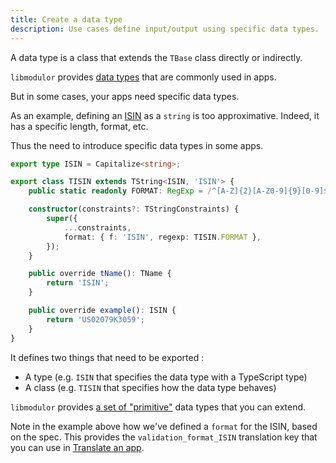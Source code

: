 ```yaml
---
title: Create a data type
description: Use cases define input/output using specific data types.
---
```


A data type is a class that extends the `TBase` class directly or indirectly.

`libmodulor` provides [data types](../references/data-types) that are commonly used in apps.

But in some cases, your apps need specific data types.

As an example, defining an [ISIN](https://www.isin.org) as a `string` is too approximative.
Indeed, it has a specific length, format, etc.

Thus the need to introduce specific data types in some apps.

```typescript title="TISIN.ts"
export type ISIN = Capitalize<string>;

export class TISIN extends TString<ISIN, 'ISIN'> {
    public static readonly FORMAT: RegExp = /^[A-Z]{2}[A-Z0-9]{9}[0-9]$/;

    constructor(constraints?: TStringConstraints) {
        super({
            ...constraints,
            format: { f: 'ISIN', regexp: TISIN.FORMAT },
        });
    }

    public override tName(): TName {
        return 'ISIN';
    }

    public override example(): ISIN {
        return 'US02079K3059';
    }
}
```

It defines two things that need to be exported :

- A type (e.g. `ISIN` that specifies the data type with a TypeScript type)
- A class (e.g. `TISIN` that specifies how the data type behaves)

`libmodulor` provides [a set of "primitive"](https://github.com/c100k/libmodulor/tree/master/dist/esm/dt/base) data types that you can extend.

Note in the example above how we've defined a `format` for the ISIN, based on the spec.
This provides the `validation_format_ISIN` translation key that you can use in [Translate an app](./translate-app).
